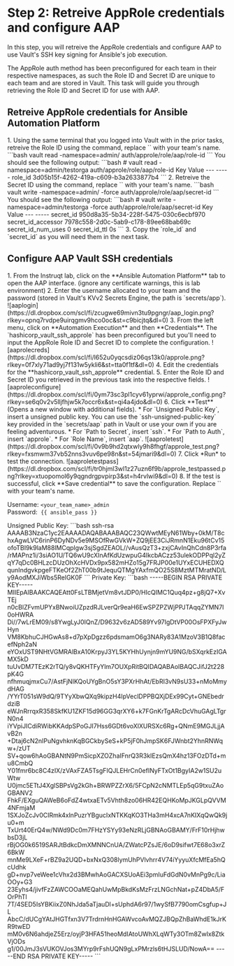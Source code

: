 # Step 2: Retreive AppRole credentials and configure AAP

In this step, you will retreive the AppRole credentials and configure AAP to use Vault's SSH key signing for Ansible's job execution.

The AppRole auth method has been preconfigured for each team in their respective namespaces, as such the Role ID and Secret ID are unique to each team and are stored in Vault. This task will guide you through retrieving the Role ID and Secret ID for use with AAP. 

## Retreive AppRole credentials for Ansible Automation Platform
<Task id="read_aap_creds">
1. Using the same terminal that you logged into Vault with in the prior tasks, retreive the Role ID using the command, replace `<your_team_name>` with your team's name.
```bash
vault read -namespace=admin/<your_team_name> auth/approle/role/aap/role-id
```
You should see the following output:
```bash
# vault read -namespace=admin/testorga auth/approle/role/aap/role-id
Key        Value
---        -----
role_id    3d05b15f-4262-419a-c609-b3a2633877b4
```
2. Retreive the Secret ID using the command, replace `<your_team_name>` with your team's name.
```bash
vault write -namespace=admin/<your_team_name> -force auth/approle/role/aap/secret-id
```
You should see the following output:
```bash
# vault write -namespace=admin/testorga -force auth/approle/role/aap/secret-id
Key                   Value
---                   -----
secret_id             950d8a35-5b34-228f-5475-030c6ecbf970
secret_id_accessor    7978c558-2d0c-5ab9-c178-89ee68bab69c
secret_id_num_uses    0
secret_id_ttl         0s
```
3. Copy the `role_id` and `secret_id` as you will need them in the next task.
</Task>

## Configure AAP Vault SSH credentials
<Task id="configure_aap_vault_creds">
1. From the Instruqt lab, click on the **Ansible Automation Platform** tab to open the AAP interface. (ignore any certificate warnings, this is lab environment)
2. Enter the username allocated to your team and the password (stored in Vault's KVv2 Secrets Engine, the path is `secrets/app`).
![aaplogin](https://dl.dropbox.com/scl/fi/zcugwe69mivn3tu9pgngr/aap_login.png?rlkey=opnq7rvdpe9uirqgmv9hco0oc&st=c9bicjtq&dl=0)
3. From the left menu, click on **Automation Execution** and then **Credentials**. The `hashicorp_vault_ssh_approle` has been preconfigured but you'll need to input the AppRole Role ID and Secret ID to complete the configuration.
![aaprolecreds](https://dl.dropbox.com/scl/fi/l652u0yqcsdiz06qs13k0/approle.png?rlkey=0f7xly71ad9yj7f131w5ykli6&st=tta0f1tf&dl=0)
4. Edit the credentials for the **hashicorp_vault_ssh_approle** credential.
5. Enter the Role ID and Secret ID you retrieved in the previous task into the respective fields.
![aaproleconfigure](https://dl.dropbox.com/scl/fi/0ym73sc3pl1cyv61yprwi/approle_config.png?rlkey=se6q0v2v5lljfhjw5k7occr6x&st=qi4a4jdo&dl=0)
6. Click **Test** (Opens a new window with additional fields).
    * For `Unsigned Public Key`, insert a unsigned public key. You can use the `ssh-unsigned-public-key` key provided in the `secrets/aap` path in Vault or use your own if you are feeling adventurous.
    * For `Path to Secret`, insert `ssh`.
    * For `Path to Auth`, insert `approle`.
    * For `Role Name`, insert `aap`.
![aaproletest](https://dl.dropbox.com/scl/fi/0v9b9hd2qtxwly9h8fhgf/approle_test.png?rlkey=fxsmwm37vb52nns3vuv6pe98n&st=54jmari9&dl=0)
7. Click *Run* to test the connection.
![aaproletestpass](https://dl.dropbox.com/scl/fi/tr0hjml3wl1z27uzn6f9b/approle_testpassed.png?rlkey=xtuopomol6y9qgndrgpvpirp3&st=h4rvlwi9&dl=0)
8. If the test is successful, click **Save credential** to save the configuration.
</Task>

<Solution title="Solution: AAP interface credentials">
Replace `<your_team_name>` with your team's name.

Username:&nbsp;`<your_team_name>_admin`  
Password:&nbsp; `{{ ansible_pass }}`
</Solution>

<Solution title="Solution: Generic SSH keypair">
Unsigned Public Key:
```bash
ssh-rsa AAAAB3NzaC1yc2EAAAADAQABAAABAQC23QWwtMEyN61Wby+0kM/T8chxAgwLVC6rinP6DyNDv5e9MSOfRwGVkW+ZQ9jEE3CiJRmnN1Eku96tCv15ofoTBI9k9laM88lMCqplgw3sjSgdZEAOL//vAusQzT3+zxjCAvInQhCdn8P3rfa/rMAPnz1i/3siAO1U/TQ6wU9cXInAfKdUzwpuG4IkcbACzz53ulekODPPql2yZqY7qDc0BHLzcDUzOhXcHVDx9px582mHZo15g7FRJP00e1UYxECUHEDXQqunIndgvkpgeFTKeOf2ZhT00b9tJequQTMgYAxfmQO25S8MztMTMratND/Ly9AodMXJiWbs5RelGK0F
```
Private Key:
```bash
-----BEGIN RSA PRIVATE KEY-----
MIIEpAIBAAKCAQEAtt0FsLTBMjetVm8vtJDP0/HIcQIMC1Quq4pz+g8jQ7+XvTEj
n0cBlZFvmUPYxBNwoiUZpzdRJLverQr9eaH6EwSPZPZWjPPJTAqqZYMN7I0oHWRA
Di//7wLrEM09/s8YwgLyJ0IQnZ/D9632v6zAD589Yv97IgDtVP00OsFPXFyJwHyn
VM8KbhuCJHGwAs8+d7pXpDgzz6pdsmamO6g3NARy83A1MzoV3B1Q8facefNph2aN
eYOxUST9NHtVGMRAlBxA10KrpyJ3YL5KYHhUynjn9mYU9NG/bSXqrkEzIGAMX5kD
tuUvDM7TEzK2rTQ/y8vQKHTFyYlm7OUXpRitBQIDAQABAoIBAQCJifJ2t228pK4G
nfhmuqjmxCu7/AstFjNIKQoUYgBnO5sY3PXrHhAt/EbRI3vN9sU33+nMoMmydHAG
/YYrT051sW9dQ/9TYyXbwQXq9kipzH4IpVeclDPPBQXjDEx99Cyt+GNEbedrdziB
eWJnRrrqxR358SkfKU1ZKF15d96GG3qrXY6+k7FGnKrTgARcDcVhuGAgLTgrN0n4
iYVpiJICdiRWibKKAdpSPoGJI7Hss6GDt6voXlXURSXc6Rg+QNmE9MGJLjjAvB2n
+Dtaj6cN2nIPuNgvhknKqBGCkbySeS+kP5jF0hJmpSK6FJWnbt2YhnRNWqw+/zUT
SV+qow6hAoGBANtN9PmSicpXZOZhaIFnrQ3R3kIEzsQmX4hz13FOzDTd+mu8CmbQ
Y01fmr6bc8C4zIX/zVAxFZA5TsgFIQJLEHrCn0efINyFTxOt1BgyIA2w1SU2uWtw
U0jmc5ETtJ4XglSBPsVg2kGh+BRWPZZrX6/5FCpN2cNMTLEp5qG9txuZAoGBANV2
FhkF/EXguQAWeB6oFdZ4wtxaETv5Vhth8zo06HR42EQHKoMpJKGLpQVVM4NFmjaM
1SXJoZcJv0CIRmk4xlnPuzrYBgucIxNTKKqKO3THa3mH4xcA7nKIXqQwQk9ju0+m
TxUrt40ErQ4w/NWd9Dc0m7FHzYSYy93eNzRLjGBNAoGBAMY/FrF10rHjhwbsD3jL
rBjOG0k6519SARJtBdkcDmXMNNCnUA/ZWatcPZsJE/6oD9sifwt7E68o3xrZ6BkW
mnMe9LXeF+rBZ9a2UQD+bxNxQ308lymUhPVlvhrr4V74iYyyuXfcMfEa5hQcUdhk
gD+nvp7veWee1cVhx2d3BMwhAoGACXSUoAEi3pmIuFdGdN0vMnPg9c/LiaOOy+G3
23Eyhs4/jivfFzZAWCOOaMEQahUwMpBkdKsMzFrzLNGchNat+pZ4DbA5/FOrPhTl
7T/4SED5IsYBKiixZ0NhJda5aTjauDl+sUphdA6r97/1wySfB7790omCsgfup+JL
AbcC/dUCgYAtJHGTfxn3V7TrdrnHnHGAWvcoAvMQZJBQpZhBaWhdE1kJrKR9twED
mM0v6N6ahdjeZ5Erz/oyjP3HFA51heoMdIAtoUWhXLqWTy3OTm8ZwIx8ZtkVjODs
g1/00JmJ3sVUKOVJos3MYrp9rFshUQN9gLxPMrzls6tHJSLUD/NowA==
-----END RSA PRIVATE KEY-----
```
</Solution>